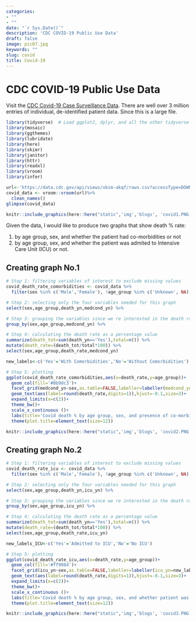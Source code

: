```yaml
---
categories:
- ""
- ""
date: "`r Sys.Date()`"
description: 'CDC COVID-19 Public Use Data'
draft: false
image: pic07.jpg
keywords: ""
slug: covid
title: Covid-19
---
```


# CDC COVID-19 Public Use Data

Visit the [CDC Covid-19 Case Surveillance Data](https://data.cdc.gov/Case-Surveillance/COVID-19-Case-Surveillance-Public-Use-Data/vbim-akqf). There are well over 3 million entries of individual, de-identified patient data. Since this is a large file.

```r
library(tidyverse)  # Load ggplot2, dplyr, and all the other tidyverse packages
library(mosaic)
library(ggthemes)
library(lubridate)
library(here)
library(skimr)
library(janitor)
library(httr)
library(readxl)
library(vroom)
library(infer)
```


```r
url<-'https://data.cdc.gov/api/views/vbim-akqf/rows.csv?accessType=DOWNLOAD'
covid_data <- vroom::vroom(url)%>% 
  clean_names()
glimpse(covid_data)
```

```r
knitr::include_graphics(here::here("static",'img','blogs', 'covid1.PNG'), error = FALSE)
```


Given the data, I would like to produce two graphs that show death % rate:

1. by age group, sex, and whether the patient had co-morbidities or not
2. by age group, sex, and whether the patient was admited to Intensive Care Unit (ICU) or not.

## Creating graph No.1

```r
# Step 1: filtering variables of interest to exclude missing values
covid_death_rate_comorbidities <- covid_data %>% 
  filter(sex %in% c('Male','Female'), !age_group %in% c('Unknown', NA), medcond_yn %in% c('Yes','No'),death_yn %in% c('Yes','No')) %>%  

# Step 2: selecting only the four variables needed for this graph 
select(sex,age_group,death_yn,medcond_yn) %>%

# Step 3: grouping the variables since we re interested in the death rate across age group, sex and whether the patient had co-morbities or not
group_by(sex,age_group,medcond_yn) %>% 

# Step 4: calculating the death rate as a percentage value
summarize(death_tot=sum(death_yn=='Yes'),total=n()) %>% 
mutate(death_rate=(death_tot/total*100)) %>%
select(sex,age_group,death_rate,medcond_yn) 

new_labels<-c('Yes'='With Comorbidities','No'='Without Comorbidities')

# Step 5: plotting 
ggplot(covid_death_rate_comorbidities,aes(x=death_rate,y=age_group))+
  geom_col(fill='#8b9dc3')+
  facet_grid(medcond_yn~sex,as.table=FALSE,labeller=labeller(medcond_yn=new_labels))+
  geom_text(aes(label=round(death_rate,digits=1)),hjust=-0.1,size=3)+
  expand_limits(x=c(2))+
  theme_bw()+
  scale_x_continuous ()+
  labs(title='Covid death % by age group, sex, and presence of co-morbidities',x='',y='',caption='Source: CDC')+
  theme(plot.title=element_text(size=12))
```

```r
knitr::include_graphics(here::here("static",'img','blogs', 'covid2.PNG'), error = FALSE)
```

## Creating graph No.2

```r
# Step 1: filtering variables of interest to exclude missing values
covid_death_rate_icu <- covid_data %>% 
  filter(sex %in% c('Male','Female'), !age_group %in% c('Unknown', NA), icu_yn %in% c('Yes','No'),death_yn %in% c('Yes','No')) %>%  

# Step 2: selecting only the four variables needed for this graph 
select(sex,age_group,death_yn,icu_yn) %>%

# Step 3: grouping the variables since we re interested in the death rate across age group, sex and whether the patient had co-morbities or not
group_by(sex,age_group,icu_yn) %>% 

# Step 4: calculating the death rate as a percentage value
summarize(death_tot=sum(death_yn=='Yes'),total=n()) %>% 
mutate(death_rate=(death_tot/total*100)) %>%
select(sex,age_group,death_rate,icu_yn) 

new_labels_ICU<-c('Yes'='Admitted to ICU','No'='No ICU')

# Step 5: plotting 
ggplot(covid_death_rate_icu,aes(x=death_rate,y=age_group))+
  geom_col(fill='#ff9984')+
  facet_grid(icu_yn~sex,as.table=FALSE,labeller=labeller(icu_yn=new_labels_ICU))+
  geom_text(aes(label=round(death_rate,digits=1)),hjust=-0.1,size=3)+
  expand_limits(x=c(2))+
  theme_bw()+
  scale_x_continuous ()+
  labs(title='Covid death % by age group, sex, and whether patient was admitted to ICU',x='',y='',caption='Source: CDC')+
  theme(plot.title=element_text(size=12))
```

```r
knitr::include_graphics(here::here("static",'img','blogs', 'covid3.PNG'), error = FALSE)
```
